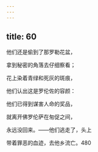 ```yaml
---
---
---
```

title: 60
---




他们还是偷到了那罗勒花盆，

拿到秘密的角落去仔细察看；

花上染着青绿和死灰的斑痕，

他们认出这是罗伦佐的容颜：

他们已得到谋害人命的奖品，

就离开佛罗伦萨在匆促之间，

永远没回来。——他们逃走了，头上

带着罪恶的血迹，去他乡流亡。480